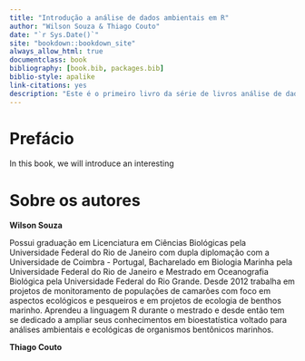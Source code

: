 ```yaml
--- 
title: "Introdução a análise de dados ambientais em R"
author: "Wilson Souza & Thiago Couto"
date: "`r Sys.Date()`"
site: "bookdown::bookdown_site"
always_allow_html: true
documentclass: book
bibliography: [book.bib, packages.bib]
biblio-style: apalike
link-citations: yes
description: "Este é o primeiro livro da série de livros análise de dados ambientais em R"
---
```


# Prefácio {-}

In this book, we will introduce an interesting


# Sobre os autores {-}


**Wilson Souza**

Possui graduação em Licenciatura em Ciências Biológicas pela Universidade Federal do Rio de Janeiro com dupla diplomação com a Universidade de Coimbra - Portugal, Bacharelado em Biologia Marinha pela Universidade Federal do Rio de Janeiro e Mestrado em Oceanografia Biológica pela Universidade Federal do Rio Grande. Desde 2012 trabalha em projetos de monitoramento de populações de camarões com foco em aspectos ecológicos e pesqueiros e em projetos de ecologia de benthos marinho. Aprendeu a linguagem R durante o mestrado e desde então tem se dedicado a ampliar seus conhecimentos em bioestatística voltado para análises ambientais e ecológicas de organismos bentônicos marinhos.



**Thiago Couto**
